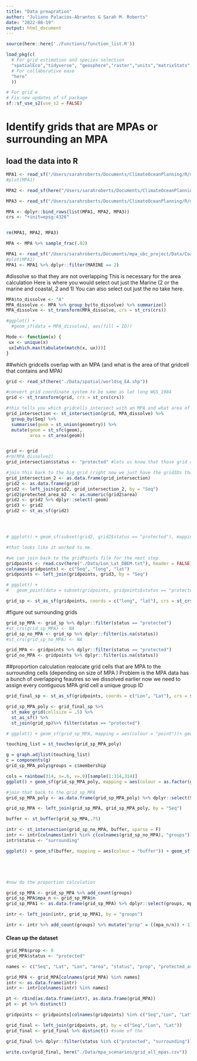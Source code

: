 ```yaml
---
title: "Data preapration"
author: "Juliano Palacios-Abrantes & Sarah M. Roberts"
date: "2022-08-19"
output: html_document
---
```


```r
source(here::here('./Functions/function_list.R'))

load_pkg(c(
  # For grid estimation and species selection
  "spatialEco","tidyverse", "geosphere","raster","units","matrixStats","sf","rmapshaper", "igraph",
  # For collaborative ease
  "here"
  ))

# For grid e
# Fix new updates of sf package
sf::sf_use_s2(use_s2 = FALSE)


```

# Identify grids that are MPAs or surrounding an MPA

## load the data into R 

```r
MPA1 <- read_sf("/Users/sarahroberts/Documents/ClimateOceanPlanning/R/mpa_cc_toe_old/Data/Spatial/WDPA_WDOECM_Jul2022_Public_marine_shp/WDPA_WDOECM_Jul2022_Public_marine_shp_0/WDPA_WDOECM_Jul2022_Public_marine_shp-polygons.shp")
#plot(MPA1)

MPA2 <- read_sf(here("/Users/sarahroberts/Documents/ClimateOceanPlanning/R/mpa_cc_toe_old/Data/Spatial/WDPA_WDOECM_Jul2022_Public_marine_shp/WDPA_WDOECM_Jul2022_Public_marine_shp_1/WDPA_WDOECM_Jul2022_Public_marine_shp-polygons.shp"))

MPA3 <- read_sf("/Users/sarahroberts/Documents/ClimateOceanPlanning/R/mpa_cc_toe_old/Data/Spatial/WDPA_WDOECM_Jul2022_Public_marine_shp/WDPA_WDOECM_Jul2022_Public_marine_shp_2/WDPA_WDOECM_Jul2022_Public_marine_shp-polygons.shp")

MPA <- dplyr::bind_rows(list(MPA1, MPA2, MPA3))
crs <- "+init=epsg:4326"


rm(MPA1, MPA2, MPA3)

MPA <- MPA %>% sample_frac(.02)

MPA1 <- read_sf("/Users/sarahroberts/Documents/mpa_ubc_project/Data/Coastal_Marine_in27.shp")
#plot(MPA1)
MPA1 <- MPA1 %>% dplyr::filter(MARINE == 2)
```

#dissolve so that they are not overlapping 
This is necessary for the area calculation 
Here is where you would select out just the Marine (2 or the marine and coastal, 2 and 1)
You can also select out just the no take here. 
```r

MPA$to_dissolve <- "A"
MPA_dissolve <- MPA %>% group_by(to_dissolve) %>% summarize()
MPA_dissolve <- st_transform(MPA_dissolve, crs = st_crs(crs))

#ggplot() + 
  #geom_sf(data = MPA_dissolve2, aes(fill = ID))

Mode <- function(x) {
 ux <- unique(x)
 ux[which.max(tabulate(match(x, ux)))]
}

```

##which gridcells overlap with an MPA 
(and what is the area of that gridcell that contains and MPA)

```r
grid <- read_sf(here("./Data/spatial/worldsq_EA.shp"))

#convert grid coordinate system to be same as lat long WGS_1984
grid <- st_transform(grid, crs = st_crs(crs))

#this tells you which gridcells intersect with an MPA and what area of the gridcell is covered 
grid_intersection <- st_intersection(grid, MPA_dissolve) %>% 
  group_by(Seq) %>% 
  summarise(geom = st_union(geometry)) %>%
  mutate(geom = st_sfc(geom),
         area = st_area(geom))


grid <- grid 
#rm(MPA_dissolve2)
grid_intersection$status <- "protected" #lets us know that those grid cells have some level of MPA wiithin them 

#join this back to the big grid (right now we just have the gridIDs that are overlapping an MPA)
grid_intersection_2 <- as.data.frame(grid_intersection)
grid2 <- as.data.frame(grid)
grid2 <- left_join(grid2, grid_intersection_2, by = "Seq")
grid2$protected_area_m2  <- as.numeric(grid2$area)
grid2 <- grid2 %>% dplyr::select(-geom)
grid3 <- grid2
grid2 <- st_as_sf(grid2)




# ggplot() + geom_sf(subset(grid2, grid2$status == "protected"), mapping = aes(fill = protected_area_m2))+ geom_sf(grid_intersection, mapping = aes(colour = "red"))

#that looks like it worked to me. 

#we can join back to the gridPoints file for the next step 
gridpoints <- read.csv(here("./Data/Lon_Lat_DBEM.txt"), header = FALSE)
colnames(gridpoints) <- c("Seq", "long", "lat")
gridpoints <- left_join(gridpoints, grid3, by = "Seq")

# ggplot() +
#   geom_point(data = subset(gridpoints, gridpoints$status == "protected"), aes(x = Lon, y = Lat), size = .2, colour = "red") 

grid_sp <- st_as_sf(gridpoints, coords = c("long", "lat"), crs = st_crs(crs))

```

#figure out surrounding grids 
```r
grid_sp_MPA <- grid_sp %>% dplyr::filter(status == "protected")
#st_crs(grid_sp_MPA) <- NA
grid_sp_no_MPA <- grid_sp %>% dplyr::filter(is.na(status))
#st_crs(grid_sp_no_MPA) <- NA

grid_MPA <- gridpoints %>% dplyr::filter(status == "protected")
grid_no_MPA <- gridpoints %>% dplyr::filter(is.na(status))

```
##proportion calculation 
realocate grid cells that are MPA to the surrounding cells (depending on size of MPA )
Problem is the MPA data has a bunch of overlapping feautres so we dissolved earlier 
now we need to assign every contiguous MPA grid cell a unique group ID 
```r

grid_final_sp <- st_as_sf(gridpoints, coords = c("Lon", "Lat"), crs = st_crs(crs))

grid_sp_MPA_poly <- grid_final_sp %>% 
  st_make_grid(cellsize = .5) %>% 
  st_as_sf() %>% 
  st_join(grid_sp)%>% filter(status == "protected") 

# ggplot() + geom_sf(grid_sp_MPA, mapping = aes(colour = "point"))+ geom_sf(grid_sp_MPA_poly, mapping = aes(colour = "grid")) 

touching_list = st_touches(grid_sp_MPA_poly) 

g = graph.adjlist(touching_list)
c = components(g)
grid_sp_MPA_poly$groups = c$membership

cols = rainbow(314, s=.6, v=.9)[sample(1:314,314)] 
ggplot() + geom_sf(grid_sp_MPA_poly, mapping = aes(colour = as.factor(groups)))+ scale_colour_manual(values=cols)+ theme(legend.position="none")

#join that back to the grid_sp_MPA
grid_sp_MPA_poly <- as.data.frame(grid_sp_MPA_poly) %>% dplyr::select(Seq, groups)

grid_sp_MPA <- left_join(grid_sp_MPA, grid_sp_MPA_poly, by = "Seq")

buffer <- st_buffer(grid_sp_MPA,.75)

intr <- st_intersection(grid_sp_no_MPA, buffer, sparse = F)
intr <- intr[colnames(intr) %in% c(colnames(grid_sp_no_MPA), "groups")]
intr$status <- "surrounding"

ggplot() + geom_sf(buffer, mapping = aes(colour = "buffer")) + geom_sf(subset(grid2, grid2$status == "protected"), mapping = aes(fill = protected_area_m2))+ geom_sf(grid_intersection, mapping = aes(colour = "MPA")) + geom_sf(intr, mapping = aes(colour = as.factor(groups)))





#now do the proportion calculation

grid_sp_MPA <- grid_sp_MPA %>% add_count(groups) 
grid_sp_MPA$mpa_n <- grid_sp_MPA$n
grid_sp_MPA1 <- as.data.frame(grid_sp_MPA) %>% dplyr::select(groups, mpa_n) %>% ungroup() %>% distinct()

intr <- left_join(intr, grid_sp_MPA1, by = "groups")

intr <- intr %>% add_count(groups) %>% mutate("prop" = ((mpa_n/n)) + 1) #this is the total number of gridcells within one continuous MPA/total number of grid cells surrounding that MPA 


```


#### Clean up the dataset 

```r
grid_MPA$prop <- 0
grid_MPA$status <- "protected"

names <- c("Seq", "Lat", "Lon", "area", "status", "prop", "protected_area_m2")

grid_MPA <- grid_MPA[colnames(grid_MPA) %in% names]
intr <- as.data.frame(intr)
intr <- intr[colnames(intr) %in% names]

pt <- rbind(as.data.frame(intr), as.data.frame(grid_MPA))
pt <- pt %>% distinct()

gridpoints <- gridpoints[colnames(gridpoints) %in% c("Seq","Lon", "Lat")]

grid_final <- left_join(gridpoints, pt, by = c("Seq","Lon", "Lat"))
grid_final <- grid_final %>% distinct() #some of the 

grid_final %>% dplyr::filter(status %in% c("protected", "surrounding")) %>% ggplot() + geom_point(aes(x = Lon, y = Lat, colour = prop))

write.csv(grid_final, here("./Data/mpa_scenarios/grid_all_mpas.csv"))
```

